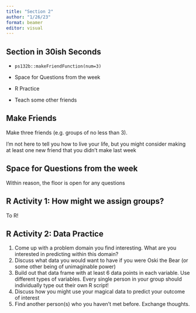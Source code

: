 ```yaml
---
title: "Section 2"
author: "1/26/23"
format: beamer
editor: visual
---
```


## Section in 30ish Seconds

-   `ps132b::makeFriendFunction(num=3)`

-   Space for Questions from the week

-   R Practice

-   Teach some other friends

## Make Friends

Make three friends (e.g. groups of no less than 3).

I'm not here to tell you how to live your life, but you might consider making at least one new friend that you didn't make last week

## Space for Questions from the week

Within reason, the floor is open for any questions

## R Activity 1: How might we assign groups?

To R!

## R Activity 2: Data Practice

1.  Come up with a problem domain you find interesting. What are you interested in predicting within this domain?
2.  Discuss what data you would want to have if you were Oski the Bear (or some other being of unimaginable power)
3.  Build out that data frame with at least 6 data points in each variable. Use different types of variables. Every single person in your group should individually type out their own R script!
4.  Discuss how you might use your magical data to predict your outcome of interest
5.  Find another person(s) who you haven't met before. Exchange thoughts.
